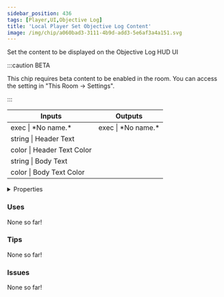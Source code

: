 ```yaml
---
sidebar_position: 436
tags: [Player,UI,Objective Log]
title: 'Local Player Set Objective Log Content'
image: /img/chip/a060bad3-3111-4b9d-add3-5e6af3a4a151.svg
---
```


Set the content to be displayed on the Objective Log HUD UI

:::caution BETA

This chip requires beta content to be enabled in the room. You can access the setting in "This Room -> Settings".

:::

<IChip uuid="a060bad3-3111-4b9d-add3-5e6af3a4a151"/>

<table><thead><tr><th>Inputs</th><th>Outputs</th></tr></thead><tbody><tr><td>exec | *No name.*</td><td>exec | *No name.*</td></tr><tr><td>string | Header Text</td><td /></tr><tr><td>color | Header Text Color</td><td /></tr><tr><td>string | Body Text</td><td /></tr><tr><td>color | Body Text Color</td><td /></tr></tbody></table>

<details>
  <summary>Properties</summary>
  <div>
    <div>
    <table>
      <tbody>
        <tr>
          <td>Is beta required?</td>
          <td>Yes</td>
        </tr>
        <tr>
          <td>Is chip a trolling risk?</td>
          <td>No</td>
        </tr>
        <tr>
          <td>Is chip a role assignment risk?</td>
          <td>No</td>
        </tr>
        <tr>
          <td>Chip UUID</td>
          <td>a060bad3-3111-4b9d-add3-5e6af3a4a151</td>
        </tr>
        <tr>
          <td>Room availability</td>
          <td>Available everywhere</td>
        </tr>
      </tbody>
    </table>
    </div>
  </div>
</details>

### Uses

None so far!

### Tips

None so far!

### Issues

None so far!